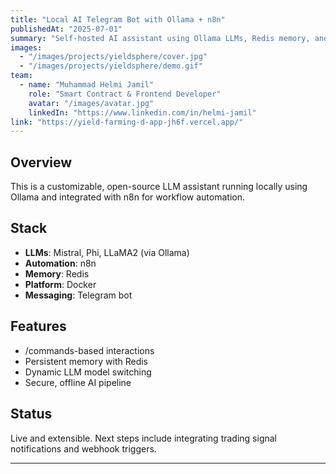 ```yaml
---
title: "Local AI Telegram Bot with Ollama + n8n"
publishedAt: "2025-07-01"
summary: "Self-hosted AI assistant using Ollama LLMs, Redis memory, and Telegram commands via n8n workflows."
images:
  - "/images/projects/yieldsphere/cover.jpg"
  - "/images/projects/yieldsphere/demo.gif"
team:
  - name: "Muhammad Helmi Jamil"
    role: "Smart Contract & Frontend Developer"
    avatar: "/images/avatar.jpg"
    linkedIn: "https://www.linkedin.com/in/helmi-jamil"
link: "https://yield-farming-d-app-jh6f.vercel.app/"
---
```


## Overview

This is a customizable, open-source LLM assistant running locally using Ollama and integrated with n8n for workflow automation.

## Stack

* **LLMs**: Mistral, Phi, LLaMA2 (via Ollama)
* **Automation**: n8n
* **Memory**: Redis
* **Platform**: Docker
* **Messaging**: Telegram bot

## Features

* /commands-based interactions
* Persistent memory with Redis
* Dynamic LLM model switching
* Secure, offline AI pipeline

## Status

Live and extensible. Next steps include integrating trading signal notifications and webhook triggers.

---


